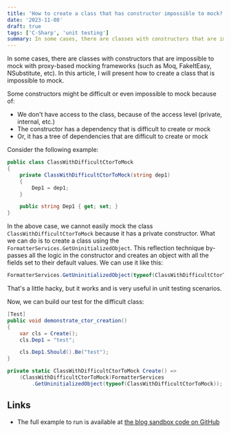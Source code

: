 ```yaml
---
title: 'How to create a class that has constructor impossible to mock?'
date: '2023-11-08'
draft: true
tags: ['C-Sharp', 'unit testing']
summary: In some cases, there are classes with constructors that are impossible to mock with proxy-based mocking frameworks (such as Moq, FakeItEasy, NSubstitute, etc). In this article, I will present how to create a class that is impossible to mock.
---
```


In some cases, there are classes with constructors that are impossible to mock with proxy-based mocking frameworks (such as Moq, FakeItEasy, NSubstitute, etc). In this article, I will present how to create a class that is impossible to mock.

Some constructors might be difficult or even impossible to mock because of:

- We don't have access to the class, because of the access level (private, internal, etc.)
- The constructor has a dependency that is difficult to create or mock
- Or, it has a tree of dependencies that are difficult to create or mock

Consider the following example:

```csharp
public class ClassWithDifficultCtorToMock
{
    private ClassWithDifficultCtorToMock(string dep1)
    {
        Dep1 = dep1;
    }

    public string Dep1 { get; set; }
}
```

In the above case, we cannot easily mock the class `ClassWithDifficultCtorToMock` because it has a private constructor. What we can do is to create a class using the `FormatterServices.GetUninitializedObject`. This reflection technique by-passes all the logic in the constructor and creates an object with all the fields set to their default values. We can use it like this:

```csharp
FormatterServices.GetUninitializedObject(typeof(ClassWithDifficultCtorToMock))
```

That's a little hacky, but it works and is very useful in unit testing scenarios.

Now, we can build our test for the difficult class:

```csharp
[Test]
public void demonstrate_ctor_creation()
{
    var cls = Create();
    cls.Dep1 = "test";

    cls.Dep1.Should().Be("test");
}

private static ClassWithDifficultCtorToMock Create() =>
    (ClassWithDifficultCtorToMock)FormatterServices
        .GetUninitializedObject(typeof(ClassWithDifficultCtorToMock));
```

## Links

* The full example to run is available at [the blog sandbox code on GitHub](https://github.com/dariusz-wozniak/blog-sandbox/blob/main/Sandbox/Sandbox/MockCtorExample/MockCtor.cs)